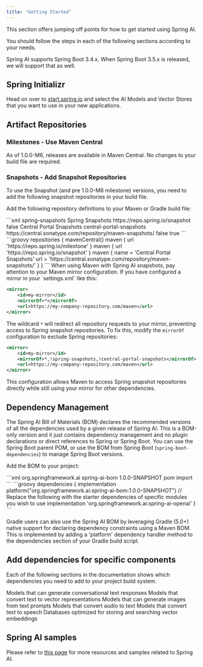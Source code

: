 ```yaml
---
title: "Getting Started"
---
```


This section offers jumping off points for how to get started using Spring AI.

You should follow the steps in each of the following sections according to your needs.

<Note>Spring AI supports Spring Boot 3.4.x. When Spring Boot 3.5.x is released, we will support that as well.</Note>

## Spring Initializr

Head on over to [start.spring.io](https://start.spring.io/) and select the AI Models and Vector Stores that you want to use in your new applications.

## Artifact Repositories

### Milestones - Use Maven Central

As of 1.0.0-M6, releases are available in Maven Central.
No changes to your build file are required.

### Snapshots - Add Snapshot Repositories

To use the Snapshot (and pre 1.0.0-M6 milestone) versions, you need to add the following snapshot repositories in your build file.

Add the following repository definitions to your Maven or Gradle build file:

<Tabs>
  <Tab title="Maven">
```xml
<repositories>
  <repository>
    <id>spring-snapshots</id>
    <name>Spring Snapshots</name>
    <url>https://repo.spring.io/snapshot</url>
    <releases>
      <enabled>false</enabled>
    </releases>
  </repository>
  <repository>
    <name>Central Portal Snapshots</name>
    <id>central-portal-snapshots</id>
    <url>https://central.sonatype.com/repository/maven-snapshots/</url>
    <releases>
      <enabled>false</enabled>
    </releases>
    <snapshots>
      <enabled>true</enabled>
    </snapshots>
  </repository>
</repositories>
```
  </Tab>
  <Tab title="Gradle">
```groovy
repositories {
  mavenCentral()
  maven { url 'https://repo.spring.io/milestone' }
  maven { url 'https://repo.spring.io/snapshot' }
  maven {
    name = 'Central Portal Snapshots'
    url = 'https://central.sonatype.com/repository/maven-snapshots/'
  }  
}
```
  </Tab>
</Tabs>

<Warning>
When using Maven with Spring AI snapshots, pay attention to your Maven mirror configuration. If you have configured a mirror in your `settings.xml` like this:

```xml
<mirror>
    <id>my-mirror</id>
    <mirrorOf>*</mirrorOf>
    <url>https://my-company-repository.com/maven</url>
</mirror>
```

The wildcard `*` will redirect all repository requests to your mirror, preventing access to Spring snapshot repositories. To fix this, modify the `mirrorOf` configuration to exclude Spring repositories:

```xml
<mirror>
    <id>my-mirror</id>
    <mirrorOf>*,!spring-snapshots,!central-portal-snapshots</mirrorOf>
    <url>https://my-company-repository.com/maven</url>
</mirror>
```

This configuration allows Maven to access Spring snapshot repositories directly while still using your mirror for other dependencies.
</Warning>

## Dependency Management

The Spring AI Bill of Materials (BOM) declares the recommended versions of all the dependencies used by a given release of Spring AI.
This is a BOM-only version and it just contains dependency management and no plugin declarations or direct references to Spring or Spring Boot.
You can use the Spring Boot parent POM, or use the BOM from Spring Boot (`spring-boot-dependencies`) to manage Spring Boot versions.

Add the BOM to your project:

<Tabs>
  <Tab title="Maven">
```xml
<dependencyManagement>
    <dependencies>
        <dependency>
            <groupId>org.springframework.ai</groupId>
            <artifactId>spring-ai-bom</artifactId>
            <version>1.0.0-SNAPSHOT</version>
            <type>pom</type>
            <scope>import</scope>
        </dependency>
    </dependencies>
</dependencyManagement>
```
  </Tab>
  <Tab title="Gradle">
```groovy
dependencies {
  implementation platform("org.springframework.ai:spring-ai-bom:1.0.0-SNAPSHOT")
  // Replace the following with the starter dependencies of specific modules you wish to use
  implementation 'org.springframework.ai:spring-ai-openai'
}
```

Gradle users can also use the Spring AI BOM by leveraging Gradle (5.0+) native support for declaring dependency constraints using a Maven BOM. This is implemented by adding a 'platform' dependency handler method to the dependencies section of your Gradle build script.
  </Tab>
</Tabs>

## Add dependencies for specific components

Each of the following sections in the documentation shows which dependencies you need to add to your project build system.

<CardGroup cols={2}>
  <Card title="Chat Models" icon="comments" href="/spring4ai/api/chatmodel">
    Models that can generate conversational text responses
  </Card>
  <Card title="Embeddings Models" icon="vector-square" href="/spring4ai/api/embeddings">
    Models that convert text to vector representations
  </Card>
  <Card title="Image Generation Models" icon="image" href="/spring4ai/api/imageclient">
    Models that can generate images from text prompts
  </Card>
  <Card title="Transcription Models" icon="microphone" href="/spring4ai/api/audio/transcriptions">
    Models that convert audio to text
  </Card>
  <Card title="Text-To-Speech Models" icon="volume-high" href="/spring4ai/api/audio/speech">
    Models that convert text to speech
  </Card>
  <Card title="Vector Databases" icon="database" href="/spring4ai/api/vectordbs/index">
    Databases optimized for storing and searching vector embeddings
  </Card>
</CardGroup>

## Spring AI samples

Please refer to [this page](https://github.com/danvega/awesome-spring-ai) for more resources and samples related to Spring AI. 